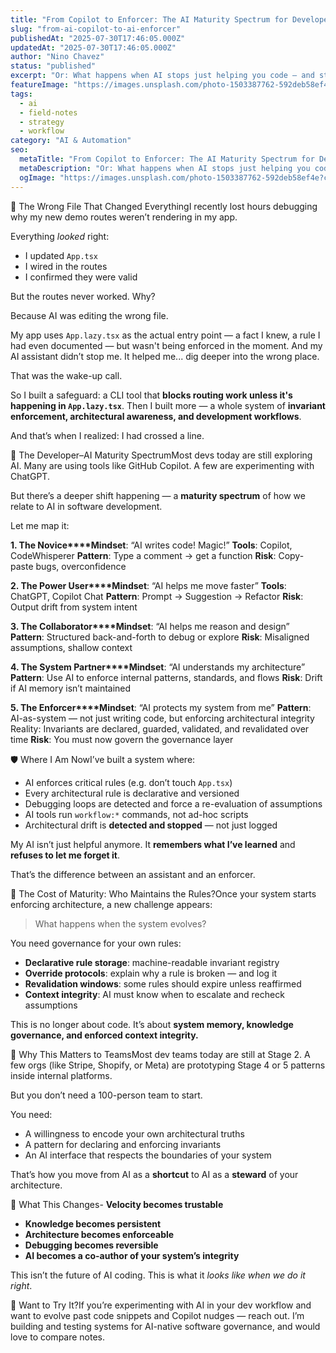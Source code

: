 ```yaml
---
title: "From Copilot to Enforcer: The AI Maturity Spectrum for Developers"
slug: "from-ai-copilot-to-ai-enforcer"
publishedAt: "2025-07-30T17:46:05.000Z"
updatedAt: "2025-07-30T17:46:05.000Z"
author: "Nino Chavez"
status: "published"
excerpt: "Or: What happens when AI stops just helping you code — and starts holding your system accountable"
featureImage: "https://images.unsplash.com/photo-1503387762-592deb58ef4e?crop=entropy&cs=tinysrgb&fit=max&fm=jpg&ixid=M3wxMTc3M3wwfDF8c2VhcmNofDF8fGFyY2hpdGVjdHxlbnwwfHx8fDE3NTM4ODcwODR8MA&ixlib=rb-4.1.0&q=80&w=2000"
tags:
  - ai
  - field-notes
  - strategy
  - workflow
category: "AI & Automation"
seo:
  metaTitle: "From Copilot to Enforcer: The AI Maturity Spectrum for Developers"
  metaDescription: "Or: What happens when AI stops just helping you code — and starts holding your system accountable"
  ogImage: "https://images.unsplash.com/photo-1503387762-592deb58ef4e?crop=entropy&cs=tinysrgb&fit=max&fm=jpg&ixid=M3wxMTc3M3wwfDF8c2VhcmNofDF8fGFyY2hpdGVjdHxlbnwwfHx8fDE3NTM4ODcwODR8MA&ixlib=rb-4.1.0&q=80&w=2000"
---
```


🚧 The Wrong File That Changed EverythingI recently lost hours debugging why my new demo routes weren’t rendering in my app.

Everything *looked* right:

- I updated `App.tsx`
- I wired in the routes
- I confirmed they were valid

But the routes never worked. Why?

Because AI was editing the wrong file.

My app uses `App.lazy.tsx` as the actual entry point — a fact I knew, a rule I had even documented — but wasn't being enforced in the moment. And my AI assistant didn’t stop me. It helped me... dig deeper into the wrong place.

That was the wake-up call.

So I built a safeguard: a CLI tool that **blocks routing work unless it's happening in `App.lazy.tsx`**. Then I built more — a whole system of **invariant enforcement, architectural awareness, and development workflows**.

And that’s when I realized: I had crossed a line.

🧭 The Developer–AI Maturity SpectrumMost devs today are still exploring AI. Many are using tools like GitHub Copilot. A few are experimenting with ChatGPT.

But there’s a deeper shift happening — a **maturity spectrum** of how we relate to AI in software development.

Let me map it:

**1. The Novice****Mindset**: “AI writes code! Magic!”
**Tools**: Copilot, CodeWhisperer
**Pattern**: Type a comment → get a function
**Risk**: Copy-paste bugs, overconfidence

**2. The Power User****Mindset**: “AI helps me move faster”
**Tools**: ChatGPT, Copilot Chat
**Pattern**: Prompt → Suggestion → Refactor
**Risk**: Output drift from system intent

**3. The Collaborator****Mindset**: “AI helps me reason and design”
**Pattern**: Structured back-and-forth to debug or explore
**Risk**: Misaligned assumptions, shallow context

**4. The System Partner****Mindset**: “AI understands my architecture”
**Pattern**: Use AI to enforce internal patterns, standards, and flows
**Risk**: Drift if AI memory isn’t maintained

**5. The Enforcer****Mindset**: “AI protects my system from me”
**Pattern**: AI-as-system — not just writing code, but enforcing architectural integrity
Reality: Invariants are declared, guarded, validated, and revalidated over time
**Risk**: You must now govern the governance layer

🛡️ Where I Am NowI’ve built a system where:

- AI enforces critical rules (e.g. don’t touch `App.tsx`)
- Every architectural rule is declarative and versioned
- Debugging loops are detected and force a re-evaluation of assumptions
- AI tools run `workflow:*` commands, not ad-hoc scripts
- Architectural drift is **detected and stopped** — not just logged

My AI isn’t just helpful anymore.
It **remembers what I’ve learned** and **refuses to let me forget it**.

That’s the difference between an assistant and an enforcer.

🧩 The Cost of Maturity: Who Maintains the Rules?Once your system starts enforcing architecture, a new challenge appears:

> What happens when the system evolves?

You need governance for your own rules:

- **Declarative rule storage**: machine-readable invariant registry
- **Override protocols**: explain why a rule is broken — and log it
- **Revalidation windows**: some rules should expire unless reaffirmed
- **Context integrity**: AI must know when to escalate and recheck assumptions

This is no longer about code.
It’s about **system memory, knowledge governance, and enforced context integrity.**

💬 Why This Matters to TeamsMost dev teams today are still at Stage 2.
A few orgs (like Stripe, Shopify, or Meta) are prototyping Stage 4 or 5 patterns inside internal platforms.

But you don’t need a 100-person team to start.

You need:

- A willingness to encode your own architectural truths
- A pattern for declaring and enforcing invariants
- An AI interface that respects the boundaries of your system

That’s how you move from AI as a **shortcut** to AI as a **steward** of your architecture.

🧠 What This Changes- **Velocity becomes trustable**
- **Knowledge becomes persistent**
- **Architecture becomes enforceable**
- **Debugging becomes reversible**
- **AI becomes a co-author of your system’s integrity**

This isn’t the future of AI coding.
This is what it *looks like when we do it right*.

🔁 Want to Try It?If you’re experimenting with AI in your dev workflow and want to evolve past code snippets and Copilot nudges — reach out. I’m building and testing systems for AI-native software governance, and would love to compare notes.

